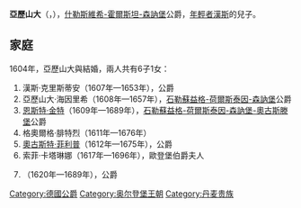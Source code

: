 {{Multiple issues|
{{Expand language|1=en|time=2020-10-24T11:34:56+00:00}}
{{Unreferenced|time=2020-10-24T11:34:56+00:00}}
}}
{{Infobox noble
| name        = 亞歷山大
| title       = 什勒斯維希-霍爾斯坦-森訥堡公爵
| image       = Alexander,_hertug_av_Slesvig-Holsten-Sønderborg.jpg
| birth_date  = 1573年1月20日
| birth_place = [[森訥堡|森訥堡]]
| death_date  = {{Death date and age|1627|05|13|1573|01|20|df=y}}
| death_place = 森訥堡
| noble family= [[什勒斯維希-霍爾斯坦-森訥堡|什勒斯維希-霍爾斯坦-森訥堡]]
| father      = [[年輕者漢斯|年輕者漢斯]]
| mother      = [[不倫瑞克-格魯本哈根的伊莉莎白|不倫瑞克-格魯本哈根的伊莉莎白]]
}}
'''亞歷山大'''（{{lang-da|Alexander af Slesvig-Holsten-Sønderborg}}，{{bd|1573年|1月20日|1627年|5月13日}}），[[什勒斯維希-霍爾斯坦-森訥堡|什勒斯維希-霍爾斯坦-森訥堡]]公爵，[[年輕者漢斯|年輕者漢斯]]的兒子。

== 家庭 ==
1604年，亞歷山大與{{link-da|施瓦茨堡-松德斯豪森的多蘿西亞|Dorothea af Schwarzburg-Sondershausen}}結婚，兩人共有6子1女：
# 漢斯·克里斯蒂安（1607年—1653年），{{link-en|石勒蘇益格-荷爾斯泰因-森訥堡-法蘭茲哈根|Schleswig-Holstein-Sonderburg-Franzhagen}}公爵
# 亞歷山大·海因里希（1608年—1657年），[[石勒蘇益格-荷爾斯泰因-森訥堡|石勒蘇益格-荷爾斯泰因-森訥堡]]公爵
# [[恩斯特·金特_(什勒斯維希-霍爾斯坦-森訥堡-奧古斯滕堡)|恩斯特·金特]]（1609年—1689年），[[石勒蘇益格-荷爾斯泰因-森訥堡-奧古斯滕堡|石勒蘇益格-荷爾斯泰因-森訥堡-奧古斯滕堡]]公爵
# 格奧爾格·腓特烈（1611年—1676年）
# [[奧古斯特·菲利普_(什勒斯維希-霍爾斯坦-森訥堡-貝克)|奧古斯特·菲利普]]（1612年—1675年），{{link-en|石勒蘇益格-荷爾斯泰因-森訥堡-貝克|Schleswig-Holstein-Sonderburg-Beck}}公爵
# 索菲·卡塔琳娜（1617年—1696年），歐登堡伯爵夫人
# {{link-en|菲利普·路德維希 (什勒斯維希-霍爾斯坦-森訥堡-維森堡)|Philip Louis, Duke of Schleswig-Holstein-Sonderburg-Wiesenburg|菲利普·路德維希}}（1620年—1689年），{{link-en|石勒蘇益格-荷爾斯泰因-森訥堡-威森堡|Schleswig-Holstein-Sonderburg-Wiesenburg}}公爵

[[Category:德國公爵|Category:德國公爵]]
[[Category:奥尔登堡王朝|Category:奥尔登堡王朝]]
[[Category:丹麦贵族|Category:丹麦贵族]]